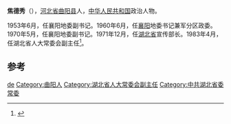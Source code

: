 '''焦德秀'''（{{bd|1917年|9月30日|2013年|11月23日|catIdx=Jiao}}），[[河北省|河北省]][[曲阳县|曲阳县]]人，[[中华人民共和国|中华人民共和国]]政治人物。

1953年6月，任襄阳地委副书记。1960年6月，任[[襄阳|襄阳]]地委书记兼军分区政委。1970年5月，任襄阳地委副书记。1971年12月，任[[湖北省|湖北省]]宣传部长。1983年4月，任湖北省人大常委会副主任<ref>{{cite news|title=焦德秀同志逝世|url=http://cpc.people.com.cn/n/2013/1126/c87393-23654296.html|accessdate=2013-11-30|newspaper=人民网|archive-date=2016-03-04|archive-url=https://web.archive.org/web/20160304070500/http://cpc.people.com.cn/n/2013/1126/c87393-23654296.html|dead-url=no}}</ref>。

==参考==
{{reflist}}
{{中国政治人物小作品}}
{{DEFAULTSORT:Jiao dexiu}}
[[Category:焦姓|de]]
[[Category:曲阳人|Category:曲阳人]]
[[Category:湖北省人大常委会副主任|Category:湖北省人大常委会副主任]]
[[Category:中共湖北省委常委|Category:中共湖北省委常委]]